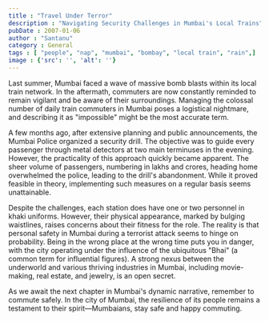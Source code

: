 ```yaml
---
title : "Travel Under Terror"
description : "Navigating Security Challenges in Mumbai's Local Trains"
pubDate : 2007-01-06
author : "Santanu"
category : General
tags : [ "people", "nap", "mumbai", "bombay", "local train", "rain",]
image : {'src': '', 'alt': ''}
---
```

Last summer, Mumbai faced a wave of massive bomb blasts within its local train network. In the aftermath, commuters are now constantly reminded to remain vigilant and be aware of their surroundings. Managing the colossal number of daily train commuters in Mumbai poses a logistical nightmare, and describing it as "impossible" might be the most accurate term.

A few months ago, after extensive planning and public announcements, the Mumbai Police organized a security drill. The objective was to guide every passenger through metal detectors at two main terminuses in the evening. However, the practicality of this approach quickly became apparent. The sheer volume of passengers, numbering in lakhs and crores, heading home overwhelmed the police, leading to the drill's abandonment. While it proved feasible in theory, implementing such measures on a regular basis seems unattainable.

Despite the challenges, each station does have one or two personnel in khaki uniforms. However, their physical appearance, marked by bulging waistlines, raises concerns about their fitness for the role. The reality is that personal safety in Mumbai during a terrorist attack seems to hinge on probability. Being in the wrong place at the wrong time puts you in danger, with the city operating under the influence of the ubiquitous "Bhai" (a common term for influential figures). A strong nexus between the underworld and various thriving industries in Mumbai, including movie-making, real estate, and jewelry, is an open secret.

As we await the next chapter in Mumbai's dynamic narrative, remember to commute safely. In the city of Mumbai, the resilience of its people remains a testament to their spirit—Mumbaians, stay safe and happy commuting.